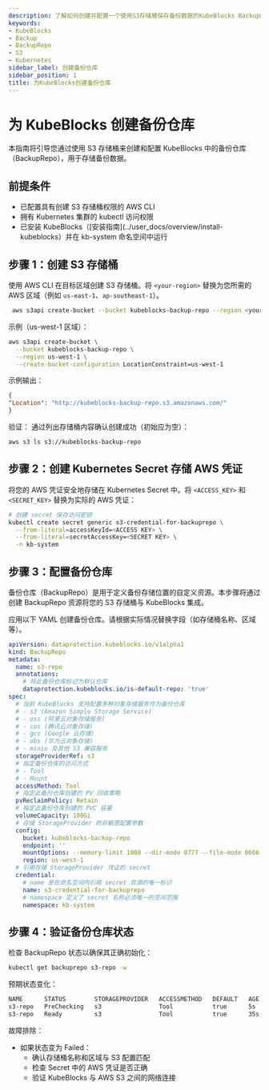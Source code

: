 ```yaml
---
description: 了解如何创建并配置一个使用S3存储桶保存备份数据的KubeBlocks BackupRepo。
keywords:
- KubeBlocks
- Backup
- BackupRepo
- S3
- Kubernetes
sidebar_label: 创建备份仓库
sidebar_position: 1
title: 为KubeBlocks创建备份仓库
---
```

# 为 KubeBlocks 创建备份仓库

本指南将引导您通过使用 S3 存储桶来创建和配置 KubeBlocks 中的备份仓库（BackupRepo），用于存储备份数据。

## 前提条件
- 已配置具有创建 S3 存储桶权限的 AWS CLI
- 拥有 Kubernetes 集群的 kubectl 访问权限
- 已安装 KubeBlocks（[安装指南](../user_docs/overview/install-kubeblocks）并在 kb-system 命名空间中运行

## 步骤 1：创建 S3 存储桶

使用 AWS CLI 在目标区域创建 S3 存储桶。将 `<your-region>` 替换为您所需的 AWS 区域（例如 `us-east-1`、`ap-southeast-1`）。

```bash
 aws s3api create-bucket --bucket kubeblocks-backup-repo --region <your-region> --create-bucket-configuration LocationConstraint=<your-region>
```

示例（us-west-1 区域）：
```bash
aws s3api create-bucket \
  --bucket kubeblocks-backup-repo \
  --region us-west-1 \
  --create-bucket-configuration LocationConstraint=us-west-1
```

示例输出：

```json
{
"Location": "http://kubeblocks-backup-repo.s3.amazonaws.com/"
}
```

验证：
通过列出存储桶内容确认创建成功（初始应为空）：

```bash
aws s3 ls s3://kubeblocks-backup-repo
```

## 步骤 2：创建 Kubernetes Secret 存储 AWS 凭证

将您的 AWS 凭证安全地存储在 Kubernetes Secret 中。将 `<ACCESS_KEY>` 和 `<SECRET_KEY>` 替换为实际的 AWS 凭证：

```bash
# 创建 secret 保存访问密钥
kubectl create secret generic s3-credential-for-backuprepo \
  --from-literal=accessKeyId=<ACCESS KEY> \
  --from-literal=secretAccessKey=<SECRET KEY> \
  -n kb-system
```

## 步骤 3：配置备份仓库

备份仓库（BackupRepo）是用于定义备份存储位置的自定义资源。本步骤将通过创建 BackupRepo 资源将您的 S3 存储桶与 KubeBlocks 集成。

应用以下 YAML 创建备份仓库。请根据实际情况替换字段（如存储桶名称、区域等）。

```yaml
apiVersion: dataprotection.kubeblocks.io/v1alpha1
kind: BackupRepo
metadata:
  name: s3-repo
  annotations:
    # 将此备份仓库标记为默认仓库
    dataprotection.kubeblocks.io/is-default-repo: 'true'
spec:
  # 当前 KubeBlocks 支持配置多种对象存储服务作为备份仓库
  # - s3 (Amazon Simple Storage Service)
  # - oss (阿里云对象存储服务)
  # - cos (腾讯云对象存储)
  # - gcs (Google 云存储)
  # - obs (华为云对象存储)
  # - minio 及其他 S3 兼容服务
  storageProviderRef: s3
  # 指定备份仓库的访问方式
  # - Tool
  # - Mount
  accessMethod: Tool
  # 指定此备份仓库创建的 PV 回收策略
  pvReclaimPolicy: Retain
  # 指定此备份仓库创建的 PVC 容量
  volumeCapacity: 100Gi
  # 存储 StorageProvider 的非敏感配置参数
  config:
    bucket: kubeblocks-backup-repo
    endpoint: ''
    mountOptions: --memory-limit 1000 --dir-mode 0777 --file-mode 0666
    region: us-west-1
  # 引用存储 StorageProvider 凭证的 secret
  credential:
    # name 是在命名空间内引用 secret 资源的唯一标识
    name: s3-credential-for-backuprepo
    # namespace 定义了 secret 名称必须唯一的空间范围
    namespace: kb-system
```

## 步骤 4：验证备份仓库状态

检查 BackupRepo 状态以确保其正确初始化：

```bash
kubectl get backuprepo s3-repo -w
```

预期状态变化：
```bash
NAME      STATUS        STORAGEPROVIDER   ACCESSMETHOD   DEFAULT   AGE
s3-repo   PreChecking   s3                Tool           true      5s
s3-repo   Ready         s3                Tool           true      35s
```

故障排除：
 - 如果状态变为 Failed：
   - 确认存储桶名称和区域与 S3 配置匹配
   - 检查 Secret 中的 AWS 凭证是否正确
   - 验证 KubeBlocks 与 AWS S3 之间的网络连接